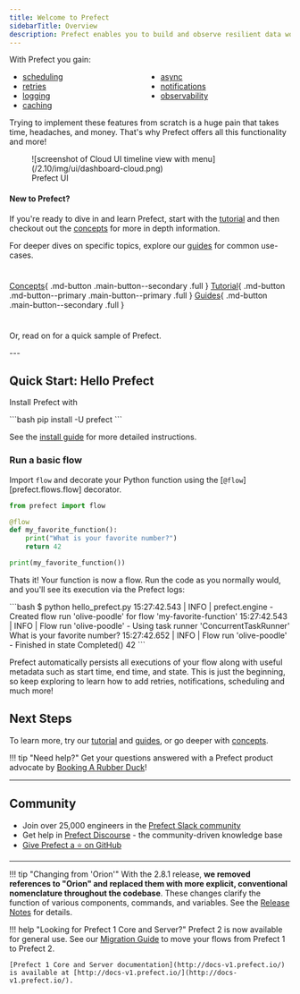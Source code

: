 ```yaml
---
title: Welcome to Prefect
sidebarTitle: Overview
description: Prefect enables you to build and observe resilient data workflows so that you can understand, react to, and recover from unexpected changes. It's the easiest way to transform any Python function into a unit of work that can be observed and orchestrated. Just bring your Python code, sprinkle in a few decorators, and go!
---
```




With Prefect you gain:

<ul class="ul-line-height-compress" style="columns: 2">
    <li> <a href="/2.10/concepts/schedules"> scheduling </a> </li>
    <li> <a href="/2.10/concepts/tasks/#task-arguments"> retries </a> </li>
    <li> <a href="/2.10/concepts/logs/"> logging </a> </li>
    <li> <a href="/2.10/concepts/tasks/#caching"> caching</a> </li>
    <li> <a href="/2.10/concepts/task-runners/#task-runners"> async</a> </li>
    <li> <a href="/2.10/cloud/automations/"> notifications</a> </li>
    <li> <a href="/2.10/cloud/overview/"> observability</a> </li>
</ul>

Trying to implement these features from scratch is a huge pain that takes time, headaches, and money. That's why Prefect offers all this functionality and more!

<figure markdown>
![screenshot of Cloud UI timeline view with menu](/2.10/img/ui/dashboard-cloud.png)
<figcaption>Prefect UI</figcaption>
</figure>

#### New to Prefect?
If you're ready to dive in and learn Prefect, start with the [tutorial](/2.10/tutorial/) and then checkout out the [concepts](/2.10/concepts/index/) for more in depth information.

For deeper dives on specific topics, explore our [guides](guides/index/) for common use-cases. <div style="height: 10px"></div>

[Concepts](/2.10/concepts)\{ .md-button .main-button--secondary .full } [Tutorial](/2.10/tutorial/)\{ .md-button .md-button--primary .main-button--primary .full }  [Guides](guides)\{ .md-button .main-button--secondary .full }

<div style="height: 10px"></div>
<p>Or, read on for a quick sample of Prefect.</p>
---

## Quick Start: Hello Prefect

Install Prefect with 

<div class="terminal">
```bash
pip install -U prefect
```
</div>

See the [install guide](/2.10/getting-started/installation/) for more detailed instructions.

### Run a basic flow

Import `flow` and decorate your Python function using the [`@flow`][prefect.flows.flow] decorator.

```python hl_lines="1 3"
from prefect import flow

@flow
def my_favorite_function():
    print("What is your favorite number?")
    return 42

print(my_favorite_function())
```

Thats it! Your function is now a flow. Run the code as you normally would, and you'll see its execution via the Prefect logs:

<div class="terminal">
```bash
$ python hello_prefect.py
15:27:42.543 | INFO    | prefect.engine - Created flow run 'olive-poodle' for flow 'my-favorite-function'
15:27:42.543 | INFO    | Flow run 'olive-poodle' - Using task runner 'ConcurrentTaskRunner'
What is your favorite number?
15:27:42.652 | INFO    | Flow run 'olive-poodle' - Finished in state Completed()
42
```
</div>

Prefect automatically persists all executions of your flow along with useful metadata such as start time, end time, and state. This is just the beginning, so keep exploring to learn how to add retries, notifications, scheduling and much more!

## Next Steps
To learn more, try our [tutorial](/2.10/tutorial) and [guides](/2.10/guides), or go deeper with [concepts](/2.10/concepts).

!!! tip "Need help?"
    Get your questions answered with a Prefect product advocate by [Booking A Rubber Duck](https://calendly.com/prefect-experts/prefect-product-advocates?utm_campaign=prefect_docs_cloud&utm_content=prefect_docs&utm_medium=docs&utm_source=dpcs)!

---

## Community

- Join over 25,000 engineers in the [Prefect Slack community](https://prefect.io/slack)
- Get help in [Prefect Discourse](https://discourse.prefect.io/) - the community-driven knowledge base
- [Give Prefect a ⭐️ on GitHub](https://github.com/PrefectHQ/prefect)

---

!!! tip "Changing from 'Orion'"
    With the 2.8.1 release, **we removed references to "Orion" and replaced them with more explicit, conventional nomenclature throughout the codebase**. These changes clarify the function of various components, commands, and variables. See the [Release Notes](https://github.com/PrefectHQ/prefect/blob/main/RELEASE-NOTES.md#release-281) for details.

!!! help "Looking for Prefect 1 Core and Server?"
    Prefect 2 is now available for general use. See our [Migration Guide](guides/migration-guide/) to move your flows from Prefect 1 to Prefect 2.

    [Prefect 1 Core and Server documentation](http://docs-v1.prefect.io/) is available at [http://docs-v1.prefect.io/](http://docs-v1.prefect.io/).
